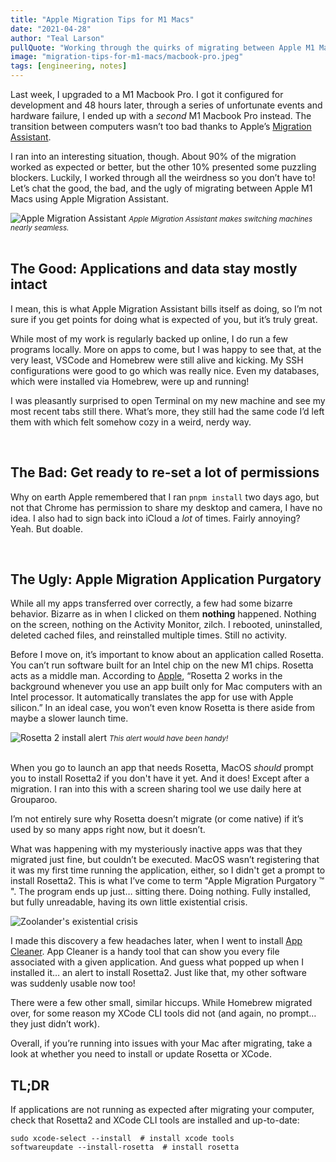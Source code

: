 ```yaml
---
title: "Apple Migration Tips for M1 Macs"
date: "2021-04-28"
author: "Teal Larson"
pullQuote: "Working through the quirks of migrating between Apple M1 Macs. The tools have gotten much better, but there are still some 'gotchas' to watch out for."
image: "migration-tips-for-m1-macs/macbook-pro.jpeg"
tags: [engineering, notes]
---
```


Last week, I upgraded to a M1 Macbook Pro. I got it configured for development and 48 hours later, through a series of unfortunate events and hardware failure, I ended up with a _second_ M1 Macbook Pro instead. The transition between computers wasn’t too bad thanks to Apple’s [Migration Assistant](https://support.apple.com/en-us/HT204350).

I ran into an interesting situation, though. About 90% of the migration worked as expected or better, but the other 10% presented some puzzling blockers. Luckily, I worked through all the weirdness so you don’t have to! Let’s chat the good, the bad, and the ugly of migrating between Apple M1 Macs using Apple Migration Assistant.

<Image
  centered
  alt="Apple Migration Assistant"
  src="migration-tips-for-m1-macs/macos-big-sur-migration-assistant-transfer-from-mac.jpeg"
  width={600}
  height={450}
/>
<small>
  <i>Apple Migration Assistant makes switching machines nearly seamless.</i>
</small>
<br />
<br />

## The Good: Applications and data stay mostly intact

I mean, this is what Apple Migration Assistant bills itself as doing, so I’m not sure if you get points for doing what is expected of you, but it’s truly great.

While most of my work is regularly backed up online, I do run a few programs locally. More on apps to come, but I was happy to see that, at the very least, VSCode and Homebrew were still alive and kicking. My SSH configurations were good to go which was really nice. Even my databases, which were installed via Homebrew, were up and running!

I was pleasantly surprised to open Terminal on my new machine and see my most recent tabs still there. What’s more, they still had the same code I’d left them with which felt somehow cozy in a weird, nerdy way.

<br />

## The Bad: Get ready to re-set a lot of permissions

Why on earth Apple remembered that I ran `pnpm install` two days ago, but not that Chrome has permission to share my desktop and camera, I have no idea. I also had to sign back into iCloud a <i>lot</i> of times. Fairly annoying? Yeah. But doable.

<br />

## The Ugly: Apple Migration Application Purgatory

While all my apps transferred over correctly, a few had some bizarre behavior. Bizarre as in when I clicked on them **nothing** happened. Nothing on the screen, nothing on the Activity Monitor, zilch. I rebooted, uninstalled, deleted cached files, and reinstalled multiple times. Still no activity.

Before I move on, it’s important to know about an application called Rosetta. You can’t run software built for an Intel chip on the new M1 chips. Rosetta acts as a middle man. According to [Apple](https://support.apple.com/en-us/HT211861), “Rosetta 2 works in the background whenever you use an app built only for Mac computers with an Intel processor. It automatically translates the app for use with Apple silicon.” In an ideal case, you won’t even know Rosetta is there aside from maybe a slower launch time.

<Image
  centered
  source="https://cdn.osxdaily.com/wp-content/uploads/2020/11/install-rosetta-on-apple-silicon-mac.jpg"
  alt="Rosetta 2 install alert"
  src="migration-tips-for-m1-macs/install-rosetta.jpeg"
  width={600}
  height={295}
/>
<small>
  <i>This alert would have been handy!</i>
</small>
<br />
<br />

When you go to launch an app that needs Rosetta, MacOS <i>should</i> prompt you to install Rosetta2 if you don't have it yet. And it does! Except after a migration. I ran into this with a screen sharing tool we use daily here at Grouparoo.

I’m not entirely sure why Rosetta doesn’t migrate (or come native) if it’s used by so many apps right now, but it doesn’t.

What was happening with my mysteriously inactive apps was that they migrated just fine, but couldn’t be executed. MacOS wasn’t registering that it was my first time running the application, either, so I didn't get a prompt to install Rosetta2. This is what I’ve come to term "Apple Migration Purgatory ™ ". The program ends up just… sitting there. Doing nothing. Fully installed, but fully unreadable, having its own little existential crisis.

<Image
  centered
  source="https://media.giphy.com/media/1I6HRxR7pQojS/giphy.gif"
  alt="Zoolander's existential crisis"
  src="migration-tips-for-m1-macs/zoolander.gif"
  width={342}
  height={128}
/>

I made this discovery a few headaches later, when I went to install [App Cleaner](https://freemacsoft.net/appcleaner/). App Cleaner is a handy tool that can show you every file associated with a given application. And guess what popped up when I installed it… an alert to install Rosetta2. Just like that, my other software was suddenly usable now too!

There were a few other small, similar hiccups. While Homebrew migrated over, for some reason my XCode CLI tools did not (and again, no prompt… they just didn’t work).

Overall, if you’re running into issues with your Mac after migrating, take a look at whether you need to install or update Rosetta or XCode.

## TL;DR

If applications are not running as expected after migrating your computer, check that Rosetta2 and XCode CLI tools are installed and up-to-date:

```
sudo xcode-select --install  # install xcode tools
softwareupdate --install-rosetta  # install rosetta
```
